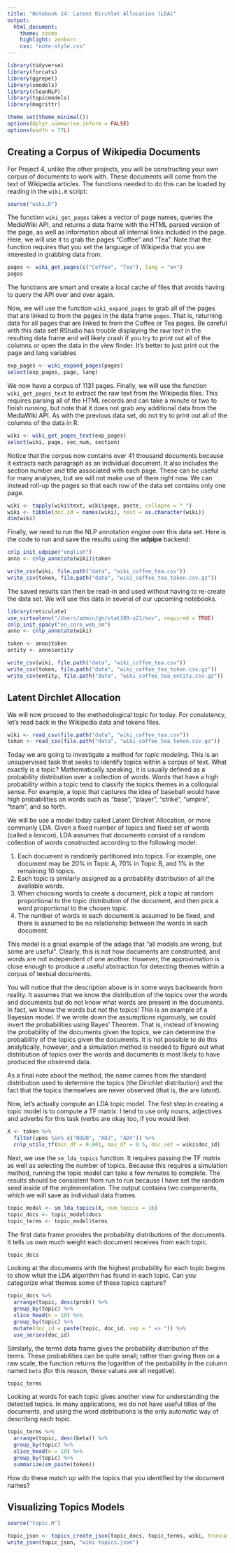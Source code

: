 ```yaml
---
title: "Notebook 14: Latent Dirchlet Allocation (LDA)"
output:
  html_document:
    theme: cosmo
    highlight: zenburn
    css: "note-style.css"
---
```


```r
library(tidyverse)
library(forcats)
library(ggrepel)
library(smodels)
library(cleanNLP)
library(topicmodels)
library(magrittr)

theme_set(theme_minimal())
options(dplyr.summarise.inform = FALSE)
options(width = 77L)
```

## Creating a Corpus of Wikipedia Documents

For Project 4, unlike the other projects, you will be constructing your own
corpus of documents to work with. These documents will come from the text of
Wikipedia articles. The functions needed to do this can be loaded by reading
in the `wiki.R` script:

```r
source("wiki.R")
```

The function `wiki_get_pages` takes a vector of page names, queries the
MediaWiki API, and returns a data frame with the HTML parsed version of
the page, as well as information about all internal links included in the
page. Here, we will use it to grab the pages "Coffee" and "Tea". Note that
the function requires that you set the language of Wikipedia that you are
interested in grabbing data from.

```r
pages <- wiki_get_pages(c("Coffee", "Tea"), lang = "en")
pages
```

The functions are smart and create a local cache of files that avoids having
to query the API over and over again.

Now, we will use the function `wiki_expand_pages` to grab all of the pages
that are linked to from the pages in the data frame `pages`. That is, returning
data for all pages that are linked to from the Coffee or Tea pages. Be careful
with this data set! RStudio has trouble displaying the raw text in the resulting
data frame and will likely crash if you try to print out all of the columns or
open the data in the view finder. It's better to just print out the page and
lang variables

```r
exp_pages <- wiki_expand_pages(pages)
select(exp_pages, page, lang)
```

We now have a corpus of 1131 pages. Finally, we will use the function
`wiki_get_pages_text` to extract the raw text from the Wikipedia files.
This requires parsing all of the HTML records and can take a minute or
two to finish running, but note that it does not grab any additional data
from the MediaWiki API. As with the previous data set, do not try to print
out all of the columns of the data in R.

```r
wiki <- wiki_get_pages_text(exp_pages)
select(wiki, page, sec_num, section)
```

Notice that the corpus now contains over 41 thousand documents because it
extracts each paragraph as an individual document. It also includes the
section number and title associated with each page. These can be useful for
many analyses, but we will not make use of them right now. We can instead
roll-up the pages so that each row of the data set contains only one page.

```r
wiki <- tapply(wiki$text, wiki$page, paste, collapse = " ")
wiki <- tibble(doc_id = names(wiki), text = as.character(wiki))
dim(wiki)
```

Finally, we need to run the NLP annotation engine over this data set. Here is
the code to run and save the results using the **udpipe** backend:

```r
cnlp_init_udpipe("english")
anno <- cnlp_annotate(wiki)$token

write_csv(wiki, file.path("data", "wiki_coffee_tea.csv"))
write_csv(token, file.path("data", "wiki_coffee_tea_token.csv.gz"))
```

The saved results can then be read-in and used without having to re-create the
data set. We will use this data in several of our upcoming notebooks.

```r
library(reticulate)
use_virtualenv("/Users/admin/gh/stat389-s21/env", required = TRUE)
cnlp_init_spacy("en_core_web_sm")
anno <- cnlp_annotate(wiki)

token <- anno$token
entity <- anno$entity

write_csv(wiki, file.path("data", "wiki_coffee_tea.csv"))
write_csv(token, file.path("data", "wiki_coffee_tea_token.csv.gz"))
write_csv(entity, file.path("data", "wiki_coffee_tea_entity.csv.gz"))
```

## Latent Dirchlet Allocation

We will now proceed to the methodological topic for today. For consistency,
let's read back in the Wikipedia data and tokens files.

```r
wiki <- read_csv(file.path("data", "wiki_coffee_tea.csv"))
token <- read_csv(file.path("data", "wiki_coffee_tea_token.csv.gz"))
```

Today we are going to investigate a method for *topic modeling*. This is an
unsupervised task that seeks to identify topics within a corpus of text. What
exactly is a topic? Mathematically speaking, it is usually defined as a
probability distribution over a collection of words. Words that have a high
probability within a topic tend to classify the topics themes in a colloquial
sense. For example, a topic that captures the idea of baseball would have high
probabilities on words such as "base", "player", "strike", "umpire", "team",
and so forth.

We will be use a model today called Latent Dirchlet Allocation, or more commonly
LDA. Given a fixed number of topics and fixed set of words (called a *lexicon*),
LDA assumes that documents consist of a random collection of words
constructed according to the following model:

1. Each document is randomly partitioned into topics. For example, one document
may be 20% in Topic A, 70% in Topic B, and 1% in the remaining 10 topics.
2. Each topic is similarly assigned as a probability distribution of all the
available words.
3. When choosing words to create a document, pick a topic at random
proportional to the topic distribution of the document, and then pick a word
proportional to the chosen topic.
4. The number of words in each document is assumed to be fixed, and there is
assumed to be no relationship between the words in each document.

This model is a great example of the adage that "all models are wrong, but
some are useful". Clearly, this is not how documents are constructed, and
words are not independent of one another. However, the approximation is close
enough to produce a useful abstraction for detecting themes within a corpus of
textual documents.

You will notice that the description above is in some ways backwards from
reality. It assumes that we know the distribution of the topics over the words
and documents but do not know what words are present in the documents. In fact,
we know the words but not the topics! This is an example of a Bayesian model.
If we wrote down the assumptions rigorously, we could invert the probabilities
using Bayes' Theorem. That is, instead of knowing the probability of the
documents given the topics, we can determine the probability of the topics given
the documents. It is not possible to do this analytically, however, and a
simulation method is needed to figure out what distribution of topics over the
words and documents is most likely to have produced the observed data.

As a final note about the method, the name comes from the standard distribution
used to determine the topics (the Dirichlet distribution) and the fact that the
topics themselves are never observed (that is, the are *latent*).

Now, let's actually compute an LDA topic model. The first step in creating a
topic model is to compute a TF matrix. I tend to use only nouns, adjectives and
adverbs for this task (verbs are okay too, if you would like).

```r
X <- token %>%
  filter(upos %in% c("NOUN", "ADJ", "ADV")) %>%
  cnlp_utils_tf(min_df = 0.001, max_df = 0.5, doc_set = wiki$doc_id)
```

Next, we use the `sm_lda_topics` function. It requires passing the TF matrix
as well as selecting the number of topics. Because this requires a simulation
method, running the topic model can take a few minutes to complete. The results
should be consistent from run to run because I have set the random seed inside
of the implementation. The output contains two components, which we will save
as individual data frames.

```r
topic_model <- sm_lda_topics(X, num_topics = 16)
topic_docs <- topic_model$docs
topic_terms <- topic_model$terms
```

The first data frame provides the probability distributions of the documents.
It tells us own much weight each document receives from each topic.

```r
topic_docs
```

Looking at the documents with the highest probability for each topic begins to
show what the LDA algorithm has found in each topic. Can you categorize what
themes some of these topics capture?

```r
topic_docs %>%
  arrange(topic, desc(prob)) %>%
  group_by(topic) %>%
  slice_head(n = 10) %>%
  group_by(topic) %>%
  mutate(doc_id = paste(topic, doc_id, sep = " => ")) %>%
  use_series(doc_id)
```

Similarly, the terms data frame gives the probability distribution of the terms.
These probabilities can be quite small; rather than giving then on a raw scale,
the function returns the logarithm of the probability in the column named
`beta` (for this reason, these values are all negative).

```r
topic_terms
```

Looking at words for each topic gives another view for understanding the
detected topics. In many applications, we do not have useful titles of
the documents, and using the word distributions is the only automatic way of
describing each topic.

```r
topic_terms %>%
  arrange(topic, desc(beta)) %>%
  group_by(topic) %>%
  slice_head(n = 10) %>%
  group_by(topic) %>%
  summarize(sm_paste(token))
```

How do these match up with the topics that you identified by the document
names?

## Visualizing Topics Models

```r
source("topic.R")
```


```r
topic_json <- topics_create_json(topic_docs, topic_terms, wiki, truncate = 1000L)
write_json(topic_json, "wiki-topics.json")
```
